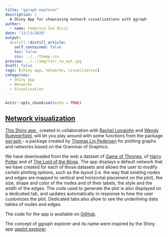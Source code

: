 ```yaml
---
title: "ggraph explorer"
description: |
  A Shiny App for showcasing network visualizations with ggraph
author: 
  - name: Federica Zoe Ricci
date: "12/13/2020"
output:
  distill::distill_article:
    self_contained: false
    toc: false
    css: ../../theme.css
preview: ../../img/lotr_no_opt.jpg
draft: false
tags: [shiny app, networks, visualization]
categories:
  - Shiny app
  - Networks
  - Visualization
---
```


```r
knitr::opts_chunk$set(echo = TRUE)
```

<h2> <a href='https://federica-zoe-ricci.shinyapps.io/ggraph-explorer/'> Network visualization  <i class='fab fa-wpexplorer'></i> </a> </h2>

<a href='https://federica-zoe-ricci.shinyapps.io/ggraph-explorer/'> This Shiny app </a>, created in collaboration with [Rachel Longjohn](https://github.com/rlongjohn) and [Wendy Rummerfield](https://github.com/wendyrummer13), will let you play around with some functions from the package <a href='https://cran.r-project.org/web/packages/ggraph/index.html' target="_blank"> <font face = "courier">ggraph</font> </a> 
- a package created by [Thomas Lin Pedersen](https://github.com/thomasp85) for plotting graphs and networks based on the Grammar of Graphics. 


We have downloaded from the web a dataset of [Game of Thrones](https://bigdata.duke.edu/projects/social-network-analysis-basics-case-studies-game-thrones-and-national-hockey-league), of 
[Harry Potter](https://github.com/efekarakus/potter-network) and of [The Lord of the Rings](https://rdrr.io/github/schochastics/networkdata/man/movie_439.html). The app displays a default network that we have created for each of those datasets and allows the user to modify certain plotting options, such as the layout (i.e. the way that existing nodes and edges are mapped to vertical and horizontal placement on the plot), the size, shape and color of the nodes and of their labels, the style and the width of the edges. The code used to generate the plot is also displayed on a dedicated tab, and updates automatically in response to how the user customizes the plot. Dedicated tabs also allow to see the underlining data tables of nodes and edges.

The code for the app is available on <a href='https://github.com/federicazoe/ggraph-explorer' target="_blank"> GitHub</a>.

The concept of ggraph explorer and its name were inspired by the Shiny app [ggplot explorer](http://databall.co/shiny/shinyggplot/). 
